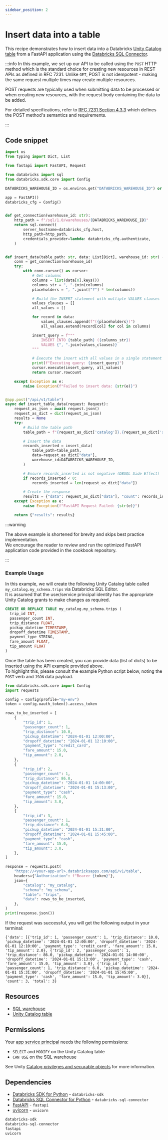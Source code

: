 ```yaml
---
sidebar_position: 2
---
```


# Insert data into a table

This recipe demonstrates how to insert data into a Databricks [Unity Catalog table](https://docs.databricks.com/aws/en/tables/) from a FastAPI application using the [Databricks SQL Connector](https://docs.databricks.com/en/dev-tools/python-sql-connector.html).

:::info
In this example, we set up our API to be called using the `POST` HTTP method which is the standard choice for creating new resources in REST APIs as defined in RFC 7231. 
Unlike `GET`, POST is not idempotent - making the same request multiple times may create multiple resources.  

POST requests are typically used when submitting data to be processed or when creating new resources, with the request body containing the data to be added.

For detailed specifications, refer to [RFC 7231 Section 4.3.3](https://datatracker.ietf.org/doc/html/rfc7231#section-4.3.3) which defines the POST method's semantics and requirements.

:::
## Code snippet

```python title="app.py"
import os
from typing import Dict, List

from fastapi import FastAPI, Request

from databricks import sql
from databricks.sdk.core import Config

DATABRICKS_WAREHOUSE_ID = os.environ.get("DATABRICKS_WAREHOUSE_ID") or None

app = FastAPI()
databricks_cfg = Config()


def get_connection(warehouse_id: str):
    http_path = f"/sql/1.0/warehouses/{DATABRICKS_WAREHOUSE_ID}"
    return sql.connect(
        server_hostname=databricks_cfg.host,
        http_path=http_path,
        credentials_provider=lambda: databricks_cfg.authenticate,
    )


def insert_data(table_path: str, data: List[Dict], warehouse_id: str) -> int:
    conn = get_connection(warehouse_id)
    try:
        with conn.cursor() as cursor:
            # Get columns
            columns = list(data[0].keys())
            columns_str = ", ".join(columns)
            placeholders = ", ".join(["?"] * len(columns))

            # Build the INSERT statement with multiple VALUES clauses
            values_clauses = []
            all_values = []

            for record in data:
                values_clauses.append(f"({placeholders})")
                all_values.extend(record[col] for col in columns)

            insert_query = f"""
                INSERT INTO {table_path} ({columns_str})
                VALUES {", ".join(values_clauses)}
            """

            # Execute the insert with all values in a single statement
            print(f"Executing query: {insert_query}")
            cursor.execute(insert_query, all_values)
            return cursor.rowcount

    except Exception as e:
        raise Exception(f"Failed to insert data: {str(e)}")


@app.post("/api/v1/table")
async def insert_table_data(request: Request):
    request_as_json = await request.json()
    request_as_dict = dict(request_as_json)
    results = None
    try:
        # Build the table path
        table_path = f"{request_as_dict['catalog']}.{request_as_dict['schema']}.{request_as_dict['table']}"

        # Insert the data
        records_inserted = insert_data(
            table_path=table_path,
            data=request_as_dict["data"],
            warehouse_id=DATABRICKS_WAREHOUSE_ID,
        )

        # Ensure records_inserted is not negative (DBSQL Side Effect)
        if records_inserted < 0:
            records_inserted = len(request_as_dict["data"])

        # Create the response
        results = {"data": request_as_dict["data"], "count": records_inserted}
    except Exception as e:
        raise Exception(f"FastAPI Request Failed: {str(e)}")

    return {"results": results}
```

:::warning

The above example is shortened for brevity and skips best practice implementation.  
We encourage the reader to review and run the optimized FastAPI application code provided in the cookbook repository.

:::

### Example Usage
In this example, we will create the following Unity Catalog table called `my_catalog.my_schema.trips` via Databricks SQL Editor.  
It is assumed that the user/service principal identity has the appropriate Unity Catalog grants to make changes as required.  
```sql
CREATE OR REPLACE TABLE my_catalog.my_schema.trips (
  trip_id INT,
  passenger_count INT,
  trip_distance FLOAT,
  pickup_datetime TIMESTAMP,
  dropoff_datetime TIMESTAMP,
  payment_type STRING,
  fare_amount FLOAT,
  tip_amount FLOAT
)
```

Once the table has been created, you can provide data (list of dicts) to be inserted using the API example provided above.  
To highlight this, please consult the example Python script below, noting the `POST` verb and `JSON` data payload.

```python title="insert_data_into_table.py"
from databricks.sdk.core import Config
import requests

config = Config(profile="my-env")
token = config.oauth_token().access_token

rows_to_be_inserted = [
    {
        "trip_id": 1,
        "passenger_count": 1,
        "trip_distance": 10.0,
        "pickup_datetime": "2024-01-01 12:00:00",
        "dropoff_datetime": "2024-01-01 12:10:00",
        "payment_type": "credit_card",
        "fare_amount": 15.0,
        "tip_amount": 2.0,
    },
    {
        "trip_id": 2,
        "passenger_count": 1,
        "trip_distance": 86.0,
        "pickup_datetime": "2024-01-01 14:00:00",
        "dropoff_datetime": "2024-01-01 15:13:00",
        "payment_type": "cash",
        "fare_amount": 15.0,
        "tip_amount": 3.0,
    },
    {
        "trip_id": 3,
        "passenger_count": 1,
        "trip_distance": 6.0,
        "pickup_datetime": "2024-01-01 15:31:00",
        "dropoff_datetime": "2024-01-01 15:45:00",
        "payment_type": "cash",
        "fare_amount": 15.0,
        "tip_amount": 3.0,
    },
]

response = requests.post(
    "https://<your-app-url>.databricksapps.com/api/v1/table",
    headers={"Authorization": f"Bearer {token}"},
    json={
        "catalog": "my_catalog",
        "schema": "my_schema",
        "table": "trips",
        "data": rows_to_be_inserted,
    },
)
print(response.json())
```
If the request was successful, you will get the following output in your terminal:
```shell
{'data': [{'trip_id': 1, 'passenger_count': 1, 'trip_distance': 10.0, 'pickup_datetime': '2024-01-01 12:00:00', 'dropoff_datetime': '2024-01-01 12:10:00', 'payment_type': 'credit_card', 'fare_amount': 15.0, 'tip_amount': 2.0}, {'trip_id': 2, 'passenger_count': 1, 'trip_distance': 86.0, 'pickup_datetime': '2024-01-01 14:00:00', 'dropoff_datetime': '2024-01-01 15:13:00', 'payment_type': 'cash', 'fare_amount': 15.0, 'tip_amount': 3.0}, {'trip_id': 3, 'passenger_count': 1, 'trip_distance': 6.0, 'pickup_datetime': '2024-01-01 15:31:00', 'dropoff_datetime': '2024-01-01 15:45:00', 'payment_type': 'cash', 'fare_amount': 15.0, 'tip_amount': 3.0}], 'count': 3, 'total': 3}
```

## Resources

- [SQL warehouse](https://docs.databricks.com/aws/en/compute/sql-warehouse/)
- [Unity Catalog table](https://docs.databricks.com/aws/en/tables/)

## Permissions

Your [app service principal](https://docs.databricks.com/aws/en/dev-tools/databricks-apps/#how-does-databricks-apps-manage-authorization) needs the following permissions:

- `SELECT` and `MODIFY` on the Unity Catalog table
- `CAN USE` on the SQL warehouse

See Unity [Catalog privileges and securable objects](https://docs.databricks.com/aws/en/data-governance/unity-catalog/manage-privileges/privileges) for more information.

## Dependencies

- [Databricks SDK for Python](https://pypi.org/project/databricks-sdk/) - `databricks-sdk`
- [Databricks SQL Connector for Python](https://pypi.org/project/databricks-sql-connector/) - `databricks-sql-connector`
- [FastAPI](https://pypi.org/project/fastapi/) - `fastapi`
- [uvicorn](https://pypi.org/project/uvicorn/) - `uvicorn`

```python title="requirements.txt"
databricks-sdk
databricks-sql-connector
fastapi
uvicorn
``` 